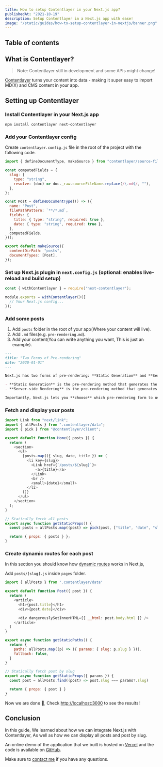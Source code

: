 ```yaml
---
title: How to setup Contentlayer in your Next.js app?
publishedAt: "2021-10-19"
description: Setup Contentlayer in a Next.js app with ease!
image: "/static/guides/how-to-setup-contentlayer-in-nextjs/banner.png"
---
```


## Table of contents

## What is Contentlayer?

> Note: Contentlayer still in development and some APIs might change!

[Contentlayer](https://github.com/contentlayerdev/contentlayer) turns your content into data - making it super easy to import MD(X) and CMS content in your app.

## Setting up Contentlayer

### Install Contentlayer in your Next.js app

```bash
npm install contentlayer next-contentlayer
```

### Add your Contentlayer config

Create `contentlayer.config.js` file in the root of the project with the following code.

```js:contentlayer.config.js
import { defineDocumentType, makeSource } from "contentlayer/source-files";

const computedFields = {
  slug: {
    type: "string",
    resolve: (doc) => doc._raw.sourceFileName.replace(/\.md$/, ""),
  },
};

const Post = defineDocumentType(() => ({
  name: "Post",
  filePathPattern: `**/*.md`,
  fields: {
    title: { type: "string", required: true },
    date: { type: "string", required: true },
  },
  computedFields,
}));

export default makeSource({
  contentDirPath: "posts",
  documentTypes: [Post],
});
```

### Set up Next.js plugin in `next.config.js` (optional: enables live-reload and build setup)

```js:next.config.js
const { withContentlayer } = require("next-contentlayer");

module.exports = withContentlayer()({
  // Your Next.js config...
});
```

### Add some posts

1. Add `posts` folder in the root of your app(Where your content will live).
2. Add `.md` files(e.g. `pre-rendering.md`).
3. Add your content(You can write anything you want, This is just an example).

```md:posts/pre-rendering.md
---
title: "Two Forms of Pre-rendering"
date: "2020-01-01"
---

Next.js has two forms of pre-rendering: **Static Generation** and **Server-side Rendering**. The difference is in **when** it generates the HTML for a page.

- **Static Generation** is the pre-rendering method that generates the HTML at **build time**. The pre-rendered HTML is then _reused_ on each request.
- **Server-side Rendering** is the pre-rendering method that generates the HTML on **each request**.

Importantly, Next.js lets you **choose** which pre-rendering form to use for each page. You can create a "hybrid" Next.js app by using Static Generation for most pages and using Server-side Rendering for others.
```

### Fetch and display your posts

```jsx:pages/index.js
import Link from "next/link";
import { allPosts } from ".contentlayer/data";
import { pick } from "@contentlayer/client";

export default function Home({ posts }) {
  return (
    <section>
      <ul>
        {posts.map(({ slug, date, title }) => (
          <li key={slug}>
            <Link href={`/posts/${slug}`}>
              <a>{title}</a>
            </Link>
            <br />
            <small>{date}</small>
          </li>
        ))}
      </ul>
    </section>
  );
}

// Statically fetch all posts
export async function getStaticProps() {
  const posts = allPosts.map((post) => pick(post, ["title", "date", "slug"]));

  return { props: { posts } };
}
```

### Create dynamic routes for each post

In this section you should know how [dynamic routes](https://nextjs.org/docs/routing/dynamic-routes) works in Next.js,

Add `posts/[slug].js` inside `pages` folder.

```jsx:pages/posts/[slug].js
import { allPosts } from '.contentlayer/data'

export default function Post({ post }) {
  return (
    <article>
      <h1>{post.title}</h1>
      <div>{post.date}</div>

      <div dangerouslySetInnerHTML={{ __html: post.body.html }} />
    </article>
  )
}

export async function getStaticPaths() {
  return {
    paths: allPosts.map((p) => ({ params: { slug: p.slug } })),
    fallback: false,
  }
}

// Statically fetch post by slug
export async function getStaticProps({ params }) {
  const post = allPosts.find((post) => post.slug === params?.slug)

  return { props: { post } }
}
```

Now we are done 🎉, Check [http://localhost:3000](http://localhost:3000) to see the results!

## Conclusion

In this guide, We learned about how we can integrate Next.js with Contentlayer,
As well as how we can display all posts and post by slug.

An online demo of the application that we built is hosted on [Vercel](https://nextjs-contentlayer-guide.vercel.app)
and the code is available on [GitHub](https://github.com/imadatyatalah/nextjs-contentlayer-guide).

Make sure to [contact me](https://twitter.com/ImadAtyat) if you have any questions.
